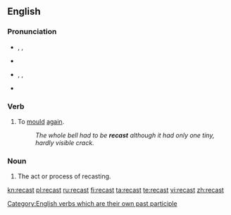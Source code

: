 ==English==

===Pronunciation===
* {{enPR|rē-käst'}}, {{IPA|/riːˈkɑːst/}}, {{SAMPA|/ri:"kA:st/}}
* {{rhymes|ɑːst}}
* {{enPR|rē-kăst'}}, {{IPA|/riːˈkæst/}}, {{SAMPA|/ri:"k{st/}}
* {{rhymes|æst}}

===Verb===
{{en-verb|recasts|recasting|recast}}

# To [[mould]] [[again]].
#: ''The whole bell had to be '''recast''' although it had only one tiny, hardly visible crack.''

===Noun===
{{en-noun}}

# The act or process of recasting.

[[Category:English verbs which are their own past participle]]

[[kn:recast]]
[[pl:recast]]
[[ru:recast]]
[[fi:recast]]
[[ta:recast]]
[[te:recast]]
[[vi:recast]]
[[zh:recast]]